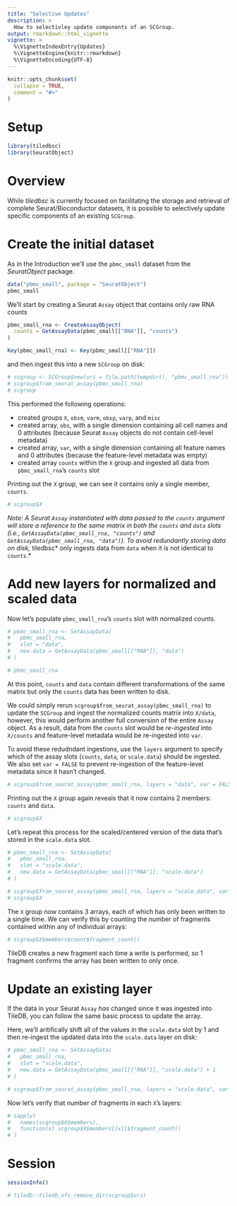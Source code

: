 ```yaml
---
title: "Selective Updates"
description: >
  How to selectivley update components of an SCGroup.
output: rmarkdown::html_vignette
vignette: >
  %\VignetteIndexEntry{Updates}
  %\VignetteEngine{knitr::rmarkdown}
  %\VignetteEncoding{UTF-8}
---
```


```r
knitr::opts_chunk$set(
  collapse = TRUE,
  comment = "#>"
)
```

# Setup

```r
library(tiledbsc)
library(SeuratObject)
```

# Overview

While *tiledbsc* is currently focused on facilitating the storage and retrieval of complete Seurat/Bioconductor datasets, it is possible to selectively update specific components of an existing `SCGroup`.

# Create the initial dataset

As in the Introduction we'll use the `pbmc_small` dataset from the *SeuratObject* package.

```r
data("pbmc_small", package = "SeuratObject")
pbmc_small
```


We'll start by creating a Seurat `Assay` object that contains only raw RNA counts

```r
pbmc_small_rna <- CreateAssayObject(
  counts = GetAssayData(pbmc_small[["RNA"]], "counts")
)

Key(pbmc_small_rna) <- Key(pbmc_small[["RNA"]])
```

and then ingest this into a new `SCGroup` on disk:

```r
# scgroup <- SCGroup$new(uri = file.path(tempdir(), "pbmc_small_rna"))
# scgroup$from_seurat_assay(pbmc_small_rna)
# scgroup
```

This performed the following operations:

- created groups `X`, `obsm`, `varm`, `obsp`, `varp`, and `misc`
- created array, `obs`, with a single dimension containing all cell names and 0 attributes (because Seurat `Assay` objects do not contain cell-level metadata)
- created array, `var`, with a single dimension containing all feature names and 0 attributes (because the feature-level metadata was empty)
- created array `counts` within the `X` group and ingested all data from `pbmc_small_rna`'s `counts` slot

Printing out the `X` group, we can see it contains only a single member, `counts`.

```r
# scgroup$X
```

*Note: A Seurat `Assay` instantiated with data passed to the `counts` argument will store a reference to the same matrix in both the `counts` and `data` slots (i.e., `GetAssayData(pbmc_small_rna, "counts")` and `GetAssayData(pbmc_small_rna, "data")`). To avoid redundantly storing data on disk, *tiledbsc* only ingests data from `data` when it is not identical to `counts`.*

# Add new layers for normalized and scaled data

Now let's populate `pbmc_small_rna`'s `counts` slot with normalized counts.

```r
# pbmc_small_rna <- SetAssayData(
#   pbmc_small_rna,
#   slot = "data",
#   new.data = GetAssayData(pbmc_small[["RNA"]], "data")
# )

# pbmc_small_rna
```

At this point, `counts` and `data` contain different transformations of the same matrix but only the `counts` data has been written to disk.

We could simply rerun `scgroup$from_seurat_assay(pbmc_small_rna)` to update the `SCGroup` and ingest the normalized counts matrix into `X/data`, however, this
would perform another full conversion of the entire `Assay` object. As a result, data from the `counts` slot would be *re-ingested* into `X/counts` and feature-level metadata would be re-ingested into `var`.

To avoid these redudndant ingestions, use the `layers` argument to specify which of the assay slots (`counts`, `data`, or `scale.data`) should be ingested. We also set `var = FALSE` to prevent re-ingestion of the feature-level metadata since it hasn't changed.

```r
# scgroup$from_seurat_assay(pbmc_small_rna, layers = "data", var = FALSE)
```

Printing out the `X` group again reveals that it now contains 2 members: `counts` and `data`.

```r
# scgroup$X
```

Let's repeat this process for the scaled/centered version of the data that's stored in the `scale.data` slot.

```r
# pbmc_small_rna <- SetAssayData(
#   pbmc_small_rna,
#   slot = "scale.data",
#   new.data = GetAssayData(pbmc_small[["RNA"]], "scale.data")
# )

# scgroup$from_seurat_assay(pbmc_small_rna, layers = "scale.data", var = FALSE)
# scgroup$X
```

The `X` group now contains 3 arrays, each of which has only been written to a single time. We can verify this by counting the number of fragments contained within any of individual arrays:

```r
# scgroup$X$members$count$fragment_count()
```

TileDB creates a new fragment each time a write is performed, so 1 fragment confirms the array has been written to only once.

# Update an existing layer

If the data in your Seurat `Assay` _has_ changed since it was ingested into TileDB, you can follow the same basic process to update the array.

Here, we'll aritifically shift all of the values in the `scale.data` slot by 1 and then re-ingest the updated data into the `scale.data` layer on disk:

```r
# pbmc_small_rna <- SetAssayData(
#   pbmc_small_rna,
#   slot = "scale.data",
#   new.data = GetAssayData(pbmc_small[["RNA"]], "scale.data") + 1
# )

# scgroup$from_seurat_assay(pbmc_small_rna, layers = "scale.data", var = FALSE)
```

Now let's verify that number of fragments in each `X`'s layers:

```r
# sapply(
#   names(scgroup$X$members),
#   function(x) scgroup$X$members[[x]]$fragment_count()
# )
```


# Session

```r
sessionInfo()
```

```r
# tiledb::tiledb_vfs_remove_dir(scgroup$uri)
```
